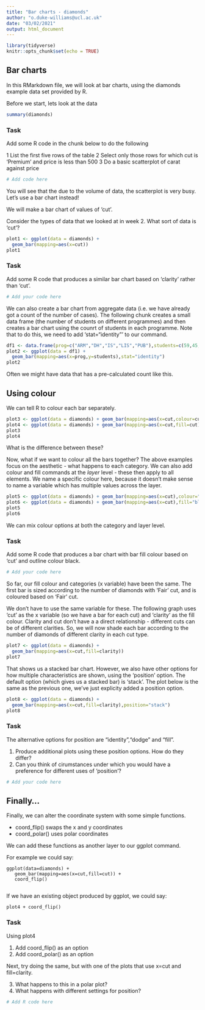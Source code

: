 ---
title: "Bar charts - diamonds"
author: "o.duke-williams@ucl.ac.uk"
date: "03/02/2021"
output: html_document
---

```{r setup, include=FALSE}
library(tidyverse)
knitr::opts_chunk$set(echo = TRUE)
```

## Bar charts

In this RMarkdown file, we will look at bar charts, using the diamonds example data set provided by R.

Before we start, lets look at the data

```{r data-summary}
summary(diamonds)
```

### Task

Add some R code in the chunk below to do the following

1 List the first five rows of the table
2 Select only those rows for which cut is 'Premium' and price is less than 500
3 Do a basic scatterplot of carat against price

```{r task1}
# Add code here
```

You will see that the due to the volume of data, the scatterplot is very busy. Let's use a bar chart instead!

We will make a bar chart of values of 'cut'.

Consider the types of data that we looked at in week 2. What sort of data is 'cut'?

```{r barchart1}
plot1 <- ggplot(data = diamonds) +
  geom_bar(mapping=aes(x=cut))
plot1
```

### Task

Add some R code that produces a similar bar chart based on 'clarity' rather than 'cut'.  

```{r task2}
# Add your code here
```

We can also create a bar chart from aggregate data (i.e. we have already got a count of the number of cases). The following chunk creates a small data frame (the number of students on different programmes) and then creates a bar chart using the counrt of students in each programme. Note that to do this, we need to add 'stat="identity"' to our command.

```{r bar-identity}
df1 <- data.frame(prog=c("ARM","DH","IS","LIS","PUB"),students=c(59,45,28,58,104))
plot2 <- ggplot(data = df1) +
  geom_bar(mapping=aes(x=prog,y=students),stat="identity")
plot2
```
Often we might have data that has a pre-calculated count like this.

## Using colour

We can tell R to colour each bar separately.

```{r barchart-colours}
plot3 <- ggplot(data = diamonds) + geom_bar(mapping=aes(x=cut,colour=cut))
plot4 <- ggplot(data = diamonds) + geom_bar(mapping=aes(x=cut,fill=cut))
plot3
plot4
```
What is the difference between these?

Now, what if we want to colour all the bars together? The above examples focus on the aesthetic - what happens to each category. We can also add colour and fill commands at the *layer* level - these then apply to all elements. We name a specific colour here, because it doesn't make sense to name a variable which has multiple values across the layer.

```{r barchart-layercols}
plot5 <- ggplot(data = diamonds) + geom_bar(mapping=aes(x=cut),colour="black")
plot6 <- ggplot(data = diamonds) + geom_bar(mapping=aes(x=cut),fill="blue")
plot5
plot6
```

We can mix colour options at both the category and layer level.

### Task

Add some R code that produces a bar chart with bar fill colour based on 'cut' and outline colour black.  


```{r task3}
# Add your code here
```

So far, our fill colour and categories (x variable) have been the same. The first bar is sized according to the number of diamonds with 'Fair' cut, and is coloured based on 'Fair' cut.

We don't have to use the same variable for these. The following graph uses 'cut' as the x variable (so we have a bar for each cut) and 'clarity' as the fill colour. Clarity and cut don't have a a direct relationship - different cuts can be of different clarities. So, we will now shade each bar according to the number of diamonds of different clarity in each cut type.

```{r barchart-cut-clarity}
plot7 <- ggplot(data = diamonds) +
  geom_bar(mapping=aes(x=cut,fill=clarity))
plot7
```

That shows us a stacked bar chart. However, we also have other options for how multiple characteristics are shown, using the 'position' option. The default option (which gives us a stacked bar) is 'stack'. The plot below is the same as the previous one, we've just explicity added a position option.

```{r barchart-cut-clarity-positon}
plot8 <- ggplot(data = diamonds) +
  geom_bar(mapping=aes(x=cut,fill=clarity),position="stack")
plot8
```
### Task

The alternative options for position are "identity","dodge" and "fill".

1. Produce additional plots using these position options. How do they differ?
2. Can you think of cirumstances under which you would have a preference for different uses of 'position'?


```{r task4}
# Add your code here
```

## Finally...

Finally, we can alter the coordinate system with some simple functions.

* coord_flip() swaps the x and y coordinates
* coord_polar() uses polar coordinates

We can add these functions as another layer to our ggplot command.

For example we could say:

    ggplot(data=diamonds) +
       geom_bar(mapping=aes(x=cut,fill=cut)) +
       coord_flip()
       
If we have an existing object produced by ggplot, we could say:

    plot4 + coord_flip()

### Task

Using plot4

1. Add coord_flip() as an option
2. Add coord_polar() as an option

Next, try doing the same, but with one of the plots that use x=cut and fill=clarity. 

3. What happens to this in a polar plot?
4. What happens with different settings for position?

```{r coord-funcs}
# Add R code here
```